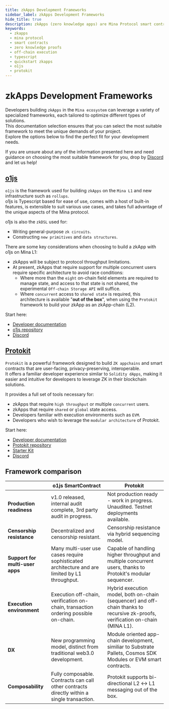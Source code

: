 ```yaml
---
title: zkApps Development Frameworks
sidebar_label: zkApps Development Frameworks
hide_title: true
description: zkApps (zero knowledge apps) are Mina Protocol smart contracts powered by zero knowledge proofs, specifically using zk-SNARKs.
keywords:
  - zkapps
  - mina protocol
  - smart contracts
  - zero knowledge proofs
  - off-chain execution
  - typescript
  - quickstart zkapps
  - o1js
  - protokit
---
```


# zkApps Development Frameworks

Developers building `zkApps` in the `Mina ecosystem` can leverage a variety of specialized frameworks, each tailored to optimize different types of solutions.  
This documentation selection ensures that you can select the most suitable framework to meet the unique demands of your project.  
Explore the options below to find the perfect fit for your development needs.

If you are unsure about any of the information presented here and need guidance on choosing the most suitable framework for you, drop by [Discord](https://discord.gg/minaprotocol) and let us help!

## [o1js](/zkapps/o1js)

`o1js` is the framework used for building `zkApps` on the `Mina L1` and new infrastructure such as `rollups`.  
o1js is Typescript based for ease of use, comes with a host of built-in features, is extensible to suit various use cases, and takes full advantage of the unique aspects of the Mina protocol.

o1js is also the `zkDSL` used for:

- Writing general-purpose `zk circuits`.
- Constructing `new primitives` and `data structures`.

There are some key considerations when choosing to build a zkApp with o1js on Mina L1:

- zkApps will be subject to protocol throughput limitations.
- At present, zkApps that require support for multiple concurrent users require specific architecture to avoid race conditions:
  - Where more than the `eight` on-chain field elements are required to manage state, and access to that state is not shared, the experimental `Off-chain Storage API` will suffice.
  - Where `concurrent` access to `shared state` is required, this architecture is available "**out of the box**", when using the `Protokit` framework to build your zkApp as an zkApp-chain (L2).

Start here:

- [Developer documentation](/zkapps/o1js)
- [o1js repository](https://github.com/o1-labs/o1js)
- [Discord](https://discord.gg/minaprotocol)

## [Protokit](https://protokit.dev/)

`Protokit` is a powerful framework designed to build `ZK appchains` and smart contracts that are user-facing, privacy-preserving, interoperable.  
It offers a familiar developer experience similar to `Solidity dApps`, making it easier and intuitive for developers to leverage ZK in their blockchain solutions.

It provides a full set of tools necessary for:

- zkApps that require `high throughput` or multiple `concurrent` users.
- zkApps that require `shared` or `global` state access.
- Developers familiar with execution environments such as `EVM`.
- Developers who wish to leverage the `modular architecture` of Protokit.

Start here:

- [Developer documentation](https://github.com/proto-kit)
- [Protokit repository](https://github.com/proto-kit)
- [Starter Kit](https://github.com/proto-kit/starter-kit)
- [Discord](https://discord.gg/AMGnGAxsKp)

## Framework comparison

|| o1js SmartContract | Protokit |
|--|--|--|
|**Production readiness**|v1.0 released, internal audit complete, 3rd party audit in progress.|Not production ready - work in progress. Unaudited. Testnet deployments available.|
|**Censorship resistance**|Decentralized and censorship resistant.|Censorship resistance via hybrid sequencing model.|
|**Support for multi-user apps**|Many multi-user use cases require sophisticated architecture and are limited by L1 throughput.|Capable of handling higher throughput and multiple concurrent users, thanks to Protokit's modular sequencer.|
|**Execution environment**|Execution off-chain, verification on-chain, transaction ordering possible on-chain.|Hybrid execution model, both on-chain (sequencer) and off-chain thanks to recursive zk-proofs, verification on-chain (MINA L1).|
|**DX**|New programming model, distinct from traditional web3.0 development.|Module oriented app-chain development, similiar to Substrate Pallets, Cosmos SDK Modules or EVM smart contracts.|
|**Composability**|Fully composable. Contracts can call other contracts directly within a single transaction.|Protokit supports bi-directional L2 &harr; L1 messaging out of the box.|
